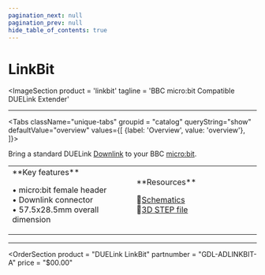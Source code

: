 ```yaml
---
pagination_next: null
pagination_prev: null
hide_table_of_contents: true
---
```



# LinkBit

<ImageSection
    product = 'linkbit'
    tagline = 'BBC micro:bit Compatible DUELink Extender'
></ImageSection>

---
  
<Tabs className="unique-tabs" groupid = "catalog" queryString="show" defaultValue="overview"
  values={[
    {label: 'Overview', value: 'overview'},
  ]}>

<TabItem value="overview">

Bring a standard DUELink [Downlink](../../interface/downlink) to your BBC [micro:bit](../../hw/microbit).

<table><td width='50%'>
**Key features**

• micro:bit female header<br/>
• Downlink connector<br/>
• 57.5x28.5mm overall dimension<br/>

</td><td width='50%'>
**Resources**

📄[Schematics](pathname:///sch/gdl-adlinkbit-a.pdf)<br/>
🔩[3D STEP file](pathname:///3d/gdl-adlinkbit-a.step)<br/>

</td></table>
</TabItem>
</Tabs>

---

<OrderSection
    product = "DUELink LinkBit"
    partnumber = "GDL-ADLINKBIT-A"
    price = "$00.00"
></OrderSection>

